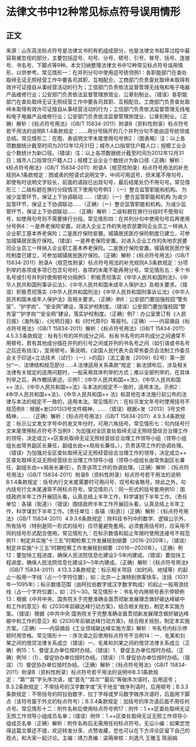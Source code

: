 # 法律文书中12种常见标点符号误用情形
## 正文
来源：山东高法标点符号是法律文书的有机组成部分，也是法律文书起草过程中最容易被忽视的部分，主要包括逗号、句号、分号、顿号、引号、冒号、括号、连接号、书名号、下脚点等9种。本文归纳整理法律文书中12种常见标点符号误用情形，以供参考。常见情形一：在并列分句中使用逗号统领例1：各职能部门在查处取缔无证无照经营工作中要各司其职、互相配合，工商部门负责查处取缔未取得有效许可证擅自从事经营活动的行为；工信部门负责依法监督管理无线电和电子电器产品维修行业；公安部门负责依法监督管理旅馆业、公章刻制业。（错误）各职能部门在查处取缔无证无照经营工作中要各司其职、互相配合。工商部门负责查处取缔未取得有效许可证擅自从事经营活动的行为；工信部门负责依法监督管理无线电和电子电器产品维修行业；公安部门负责依法监督管理旅馆业、公章刻制业。（正确）解析：《标点符号用法》（GB/T 15834-2011）附录B（资料性附录）标点符号若干用法的说明B.1.4条款规定：......用分号隔开的几个并列分句不能由逗号统领或总结。常见情形二：在图、表说明文字末尾使用句号例2：（图表略）注：以上各项数据统计截至时间为2012年12月31日；城市人口指常住户籍人口；规模工业企业个数统计为新口径。（错误）注：以上各项数据统计截至时间为2012年12月31日；城市人口指常住户籍人口；规模工业企业个数统计为新口径（正确）解析：《标点符号用法》（GB/T 15834-2011）附录A（规范性附录）标点符号用法的补充规则A.1条款规定：图或表的短语式说明文字，中间可用逗号，但末尾不用句号。即使有时说明文字较长，前面的语段已出现句号，最后结尾处仍不用句号。常见情形三：二级标题在换行分段情况下使用句号例3：（一）整合监管职能和机构。 为减少监管环节，保证上下协调联动……（错误）（一）整合监管职能和机构 为减少监管环节，保证上下协调联动……（正确）（一）整合监管职能和机构。为减少监管环节，保证上下协调联动……（正确）解析：二级标题在换行分段时不使用句号，如使用句号则不需要换行分段。常见情形四：在并列分句中使用句号后再使用分号例4：一是养老保险安置。对进入企业工作的失地农民要同企业员工一样纳入企业职工基本养老保险；二是医疗保险安置。城镇居民医疗保险制度已建立，可参加城镇居民医疗保险。（错误）一是养老保险安置。对进入企业工作的失地农民要同企业员工一样纳入企业职工基本养老保险。二是医疗保险安置。城镇居民医疗保险制度已建立，可参加城镇居民医疗保险。（正确）解析：《标点符号用法》（GB/T 15834-2011）附录A（规范性附录）标点符号用法的补充规则A.5条款规定：分项列举的各项或多项已包含句号时，各项的末尾不能再用分号。常见情形五：多个书名号或引号并列时使用顿号分隔例5：积极贯彻落实《中华人民共和国刑法》、《中华人民共和国刑事诉讼法》、《中华人民共和国未成年人保护法》及相关要求。（错误）积极贯彻落实《中华人民共和国刑法》《中华人民共和国刑事诉讼法》《中华人民共和国未成年人保护法》及相关要求。（正确）例6：公安部门要加强校园“警务室”、“护学岗”、“安全网”建设，落实护校制度。（错误）公安部门要加强校园“警务室”“护学岗”“安全网”建设，落实护校制度。（正确）例7：办公室里订有《人民日报》（海外版）、《光明日报》和《时代周刊》等报刊。（正确）——内容摘自《标点符号用法》（GB/T 15834-2011）解析：《标点符号用法》（GB/T 15834-2011）4.5.3.5条款规定：标有引号的并列成分之间、标有书名号的并列成分之间通常不用顿号。若有其他成分插在并列的引号之间或并列的书名号之间（如引语或书名号之后还有括注），宜用顿号。需说明，《全国人民代表大会常务委员会法制工作委员会关于印送<立法技术（试行）（一）>的函》（法工委发〔2009〕62号）第一部分“一、法律结构规范部分......4.法律适用关系条款”规定：新法颁布后，涉及相关法律有关规定的适用问题时，一般采用具体列举的方式；难以全部列举的，在具体列举之后，再作概括表述。示例1：《中华人民共和国××法》、《中华人民共和国×× 法》、《中华人民共和国××法》与本法的规定不一致的，适用本法。示例2：《中华人民共和国××法》、《中华人民共和国×× 法》和其他在本法施行前公布的法律与本法的规定不一致的，适用本法。常见情形六：在标示发文年号时使用括号不规范例8：根据×发[2013]3号文件精神，……（错误）根据×发〔2013〕3号文件精神，……（正确）解析：《标点符号用法》（GB/T 15834-2011）4.9.3.4条款规定：标示公文发文字号中的发文年份时，可用六角括号。常见情形七：句内括号行文末尾使用标点符号不当例9：为加强对全区查处取缔无证无照经营综合治理工作的领导，决定成立××区查处取缔无证无照经营综合治理工作领导小组（领导小组组长由常务副区长兼任，副组长由××局局长兼任。），负责该项工作的协调处理。（错误）为加强对全区查处取缔无证无照经营综合治理工作的领导，决定成立××区查处取缔无证无照经营综合治理工作领导小组（领导小组组长由常务副区长兼任，副组长由××局局长兼任），负责该项工作的协调处理。（正确）解析：《标点符号用法》（GB/T 15834-2011）附录B（资料性附录）标点符号若干用法的说明B.1.4条款规定：括号内行文末尾需要时可用问号、叹号和省略号。除此之外，句内括号行文末尾通常不用标点符号。常见情形八：同一形式的括号套用例10：围绕政府半年工作开展回头看，认真总结上半年工作，科学谋划下半年工作。（责任单位：各镇（街道））（错误）围绕政府半年工作开展回头看，认真总结上半年工作，科学谋划下半年工作。[责任单位：各镇（街道）]（正确）解析：《标点符号用法》（GB/T 15834-2011）4.9.3.6条款规定：除科技书刊中的数学、逻辑公示外，所有括号（特别是同一形式的括号）应尽量避免套用。必须套用括号时，应采用不同的括号形式配合使用。常见情形九：在标示数值和起止年限时使用连接号不规范例11：制定并实施“十三五”时期检察工作发展规划纲要（2016-2020年）。（错误）制定并实施“十三五”时期检察工作发展规划纲要（2016—2020年）。（正确）例12：要加快工程进度，确保人民法院信息化建设3-5年内建成。（错误）要加快工程进度，确保人民法院信息化建设3～5年内建成。（正确）解析：《标点符号用法》（GB/T 15834-2011）4.13.3.2条款规定：标示相关项目（如时间、地域等）的起止一般用一字线（占一个字符位置），如：北京—上海特别旅客快车。沈括（1031年—1095年）；标示数值范围（由阿拉伯数字或汉字数字构成）的起止一般用浪纹线（占一个字符位置），如：25～30。常见情形十：书名号内用顿号表示停顿例13：根据《中共中央、国务院关于完整准确全面贯彻新发展理念做好碳达峰碳中和工作的意见》和《2030年前碳达峰行动方案》，结合相关规划，制定本实施方案。（错误）根据《中共中央 国务院关于完整准确全面贯彻新发展理念做好碳达峰碳中和工作的意见》和《2030年前碳达峰行动方案》，结合相关规划，制定本实施方案。（正确）——内容摘自《工业领域碳达峰实施方案》解析：书名号内标示停顿时用空格。常见情形十一：序次语之后使用标点符号不当例14：一．毛某和刘某之间的借贷法律关系成立（错误）一、毛某和刘某之间的借贷法律关系成立（正确）例15：1、督促主办单位按时办结。（错误）1．督促主办单位按时办结。（正确）例16：（1）、督促协办单位按时办结。（错误）（1).督促协办单位按时办结。（错误）（1）督促协办单位按时办结。（正确）解析：《标点符号用法》（GB/T 15834-2011）附录B（资料性附录）标点符号若干用法的说明中B.3.1条款规定： “第”“其”字头序次语，或“首先”“其次”“最后”等做序次语时，后用逗号；B.3.2条款规定：不带括号的汉字数字或“天干地支”做序列语时，后用顿号；B.3.3条款规定：不带括号的阿拉伯数字、拉丁字母或罗马数字做序次语时，后面用下脚点（该符号属于外文的标点符号）；B.3.4条款规定：加括号的序次语后面不用任何点号。常见情形十二：附件名称后使用标点符号例17：附件：1.××区查处取缔无证无照工作领导小组成员名单；（错误）附件：1.××区查处取缔无证无照工作领导小组成员名单（正确）解析：附件名称后无需用任何标点符号。无讼小编：如果您觉得这篇文章还不错，欢迎转发分享、点赞收藏，您也可以在下方评论区留下自己的观点，和大家一起讨论。主编：靖力责编：梁萌审核：刘逸凡 王雅玉 陈丽娟